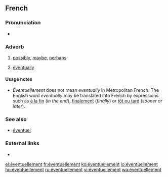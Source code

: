 ==French==

===Pronunciation===
* {{IPA|/e.vɑ̃.tɥɛl.mɑ̃/|lang=fr}}

===Adverb===
{{fr-adv}}

# [[possibly]], [[maybe]], [[perhaps]]
# {{cx|Quebec|lang=fr}} [[eventually]]

====Usage notes====
* ''Éventuellement'' does not mean ''eventually'' in Metropolitan French. The English word ''eventually'' may be translated into French by expressions such as [[à la fin]] (''in the end''), [[finalement]] (''finally'') or [[tôt ou tard]] (''sooner or later'').

===See also===
* [[éventuel]]

===External links===
* {{R:TLFi}}

[[el:éventuellement]]
[[fr:éventuellement]]
[[ko:éventuellement]]
[[io:éventuellement]]
[[hu:éventuellement]]
[[ru:éventuellement]]
[[vi:éventuellement]]
[[wa:éventuellement]]
